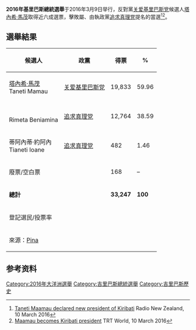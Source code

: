 {{noteTA
|1=zh-hans:追求真理党;zh-hant:追求真理黨;zh-tw:真理黨;
|2=zh-hans:关爱基里巴斯党;zh-hant:關愛基里巴斯黨;zh-tw:關懷黨;
|3=zh-hans:瑞米塔·拜尼阿米纳;zh-hant:瑞米塔·拜尼阿米納;zh-tw:班瑞塔;
}}

{{Infobox election
| election_name      = 2016年基里巴斯總統選舉
| country            = Kiribati
| type               = presidential
| ongoing            = no
| previous_election  = 2012年基里巴斯總統選舉
| previous_year      = 2012
| next_election      = 2020年基里巴斯總統選舉
| next_year          = 2020
| election_date      = 2016年3月9日

| image1            = 
| nominee1          = [[塔內希·馬茂|塔內希·馬茂]]
| party1            = [[关爱基里巴斯党|关爱基里巴斯党]]
| popular_vote1     = 19,833
| percentage1       = 59.96%

| image2            = 
| nominee2          = {{le|瑞米塔·拜尼阿米纳|Rimeta Beniamina}}
| party2            = [[追求真理黨|追求真理黨]]
| popular_vote2     = 12,764
| percentage2       = 38.59%

| title             = [[基里巴斯總統|總統]]
| before_election   = [[湯安諾|湯安諾]]
| before_party      = [[追求真理黨|追求真理黨]]
| after_election    = [[塔內希·馬茂|塔內希·馬茂]]
| after_party       = [[关爱基里巴斯党|关爱基里巴斯党]]
}}

'''2016年基里巴斯總統選舉'''于2016年3月9日举行，反對黨[[关爱基里巴斯党|关爱基里巴斯党]]候選人[[塔內希·馬茂|塔內希·馬茂]]取得近六成選票，擊敗屬{{le|聯合同盟黨|United Coalition Party}}、由執政黨[[追求真理党|追求真理党]]提名的{{le|瑞米塔·拜尼阿米纳|Rimeta Beniamina}}當選<ref>[http://www.radionz.co.nz/international/pacific-news/298579/taneti-maamau-declared-new-president-of-kiribati Taneti Maamau declared new president of Kiribati] {{Wayback|url=http://www.radionz.co.nz/international/pacific-news/298579/taneti-maamau-declared-new-president-of-kiribati |date=20160313103613 }} Radio New Zealand, 10 March 2016</ref><ref>[http://www.trtworld.com/asia/maamau-becomes-kiribati-president-64877 Maamau becomes Kiribati president] {{Wayback|url=http://www.trtworld.com/asia/maamau-becomes-kiribati-president-64877 |date=20160311192902 }} TRT World, 10 March 2016</ref>。

==選舉結果==

{| class=wikitable style=text-align:right
!候選人
!政黨
!得票
!%
|-
|align=left|[[塔內希·馬茂|塔內希·馬茂]]<br>Taneti Mamau||align=left|[[关爱基里巴斯党|关爱基里巴斯党]]||19,833||59.96
|-
|align=left|{{le|瑞米塔·拜尼阿米纳|Rimeta Beniamina}}<br>Rimeta Beniamina||align=left|[[追求真理党|追求真理党]]||12,764||38.59
|-
|align=left|蒂阿內蒂·約阿內<br>Tianeti Ioane||align=left|[[追求真理党|追求真理党]]||482||1.46
|-
|align=left colspan=2|廢票/空白票||168||–
|-
|align=left colspan=2|'''總計'''||'''33,247'''||'''100'''
|-
|align=left colspan=2|登記選民/投票率|| ||
|-
|colspan=4 align=left|來源：[http://www.pina.com.fj/?p=pacnews&m=read&o=6654746256e0cf2b3e0a0073361e53 Pina]{{Wayback|url=http://www.pina.com.fj/?p=pacnews&m=read&o=6654746256e0cf2b3e0a0073361e53 |date=20160325145811 }}
|}

==参考资料==
{{reflist}}

{{基里巴斯選舉}}
[[Category:2016年大洋洲選舉|Category:2016年大洋洲選舉]]
[[Category:吉里巴斯總統選舉|Category:吉里巴斯總統選舉]]
[[Category:吉里巴斯歷史|Category:吉里巴斯歷史]]